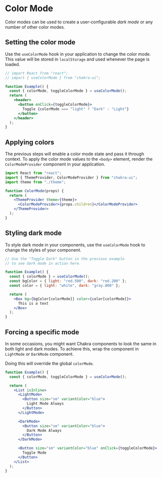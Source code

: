 # Color Mode

Color modes can be used to create a user-configurable _dark mode_ or any number
of other color modes.

## Setting the color mode

Use the `useColorMode` hook in your application to change the color mode. This
value will be stored in `localStorage` and used whenever the page is loaded.

```jsx
// import React from "react";
// import { useColorMode } from "chakra-ui";

function Example() {
  const { colorMode, toggleColorMode } = useColorMode();
  return (
    <header>
      <button onClick={toggleColorMode}>
        Toggle {colorMode === "light" ? "Dark" : "Light"}
      </button>
    </header>
  );
}
```

## Applying colors

The previous steps will enable a color mode state and pass it through context.
To apply the color mode values to the `<body>` element, render the
`ColorModeProvider` component in your application.

```jsx live=false
import React from "react";
import { ThemeProvider, ColorModeProvider } from "chakra-ui";
import theme from "./theme";

function ColorMode(props) {
  return (
    <ThemeProvider theme={theme}>
      <ColorModeProvider>{props.children}</ColorModeProvider>
    </ThemeProvider>
  );
}
```

## Styling dark mode

To style dark mode in your components, use the `useColorMode` hook to change the
styles of your component.

```jsx
// Use the "Toggle Dark" button in the previous example
// to see dark mode in action here.

function Example() {
  const { colorMode } = useColorMode();
  const bgColor = { light: "red.500", dark: "red.200" };
  const color = { light: "white", dark: "gray.800" };

  return (
    <Box bg={bgColor[colorMode]} color={color[colorMode]}>
      This is a text
    </Box>
  );
}
```

## Forcing a specific mode

In some occasions, you might want Chakra components to look the same in both
light and dark modes. To achieve this, wrap the component in `LightMode` or
`DarkMode` component.

Doing this will override the global `colorMode`.

```jsx
function Example() {
  const { colorMode, toggleColorMode } = useColorMode();

  return (
    <List isInline>
      <LightMode>
        <Button size="sm" variantColor="blue">
          Light Mode Always
        </Button>
      </LightMode>

      <DarkMode>
        <Button size="sm" variantColor="blue">
          Dark Mode Always
        </Button>
      </DarkMode>

      <Button size="sm" variantColor="blue" onClick={toggleColorMode}>
        Toggle Mode
      </Button>
    </List>
  );
}
```
